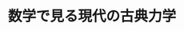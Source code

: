 ﻿---
title: "数学で見る現代の古典力学"
category: "理学院"
vol: 36
interviewee: "伊藤 秀一 "
url: ""
tags: ["数学","力学","運動","力","時間"]
pdf: "36-6.pdf"
career: ""
preface: "古典力学の運動はハミルトン系と呼ばれる方程式系により記述される。その系を用いて、力学の運動方程式の解の、時間無限遠方での挙動を考える。"
---
